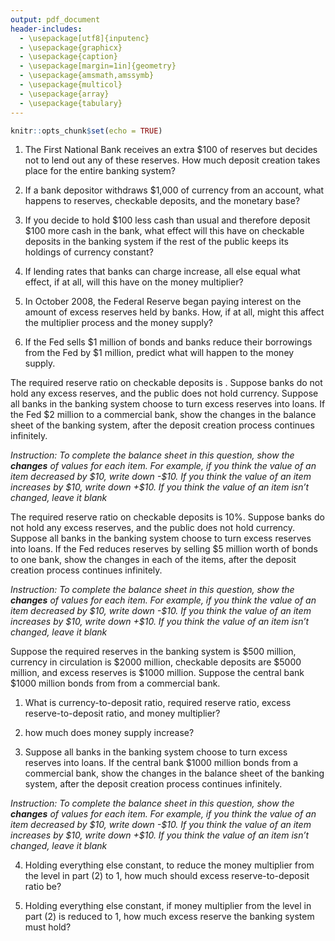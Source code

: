 ```yaml
---
output: pdf_document
header-includes: 
  - \usepackage[utf8]{inputenc}
  - \usepackage{graphicx}
  - \usepackage{caption}
  - \usepackage[margin=1in]{geometry}
  - \usepackage{amsmath,amssymb}
  - \usepackage{multicol}
  - \usepackage{array}
  - \usepackage{tabulary}
---
```


```r
knitr::opts_chunk$set(echo = TRUE)
```

\newcommand{\class}{EC 370}
\newcommand{\term}{Xiang LI (GE)}
\newcommand{\examnum}{Chapter 14 Part 2 - Practice}

\noindent
\begin{tabular*}{\textwidth}{l @{\extracolsep{\fill}} r @{\extracolsep{6pt}} l}
\textbf{\class} & \textbf{Name: } & \makebox[2in]{\hrulefill}\\
\textbf{\term} &&\\
\textbf{\examnum} & \textbf{UO ID: } & \makebox[2in]{\hrulefill}\\
\end{tabular*}
\rule[2ex]{\textwidth}{2pt}





\textbf{QUESTION 1} 

(1) The First National Bank receives an extra \$100 of reserves but decides not to lend out any of these reserves. How much deposit creation takes place for the entire banking system?

\vspace{1in}


(2) If a bank depositor withdraws \$1,000 of currency from an account, what happens to reserves, checkable deposits, and the monetary base?

\vspace{1in}

(3) If you decide to hold \$100 less cash than usual and therefore deposit \$100 more cash in the bank, what effect will this have on checkable deposits in the banking system if the rest of the public keeps its holdings of currency constant?

\vspace{1in}

(4) If lending rates that banks can charge increase, all else equal what effect, if at all, will this have on the money multiplier?

\vspace{1in}


(5) In October 2008, the Federal Reserve began paying interest on the amount of excess reserves held by banks. How, if at all, might this affect the multiplier process and the money supply?

\vspace{1in}

(6) If the Fed sells \$1 million of bonds and banks reduce their borrowings from the Fed by \$1 million, predict what will happen to the money supply.

\vspace{1in}

\newpage


\textbf{QUESTION 2} 

The required reserve ratio on checkable deposits is \textbf{5\%}. Suppose banks do not hold any excess reserves, and the public does not hold currency.  Suppose all banks in the banking system choose to turn excess reserves into loans. If the Fed \textbf{lends} \$2 million to a commercial bank, show the changes in the balance sheet of the banking system, after the deposit creation process continues infinitely.

_Instruction: To complete the balance sheet in this question, show the **changes** of values for each item. For example, if you think the value of an item decreased by $10, write down -$10. If you think the value of an item increases by $10, write down +$10. If you think the value of an item isn't changed, leave it blank_

\begin{center}
\begin{tabular}{|p{6cm}|p{6cm}|} 
\hline
\multicolumn{2} {|c|} {\textbf{Banking System}} \\
\hline
\textbf{Assets} & \textbf{Liabilities+Capital} \\ 
\hline\hline
Reserves: & Deposits:  \\ 
\hline
Securities:  &  Borrowings:    \\
 \hline
 Loans:  & Capital:   \\
\hline
\end{tabular}
\end{center} 



\vspace{1in}
\textbf{QUESTION 3}

The required reserve ratio on checkable deposits is 10\%. Suppose banks do not hold any excess reserves, and the public does not hold currency.  Suppose all banks in the banking system choose to turn excess reserves into loans. If the Fed reduces reserves by selling \$5 million worth of bonds to one bank, show the changes in each of the items, after the deposit creation process continues infinitely. 

_Instruction: To complete the balance sheet in this question, show the **changes** of values for each item. For example, if you think the value of an item decreased by $10, write down -$10. If you think the value of an item increases by $10, write down +$10. If you think the value of an item isn't changed, leave it blank_

\begin{center}
\begin{tabular}{|p{6cm}|p{6cm}|} 
\hline
\multicolumn{2} {|c|} {\textbf{Banking System}} \\
\hline
\textbf{Assets} & \textbf{Liabilities+Capital} \\ 
\hline\hline
Reserves:     & Deposits:  \\ 
\hline
Securities:  &  Borrowings: \\
 \hline
 Loans:  & Capital:   \\
 \hline\hline\hline
 \multicolumn{2} {|c|} {\textbf{Federal Reserve System}} \\
 \hline
\textbf{Assets} & \textbf{Liabilities} \\ 
\hline\hline
Securities: & Currency in circulation:  \\ 
\hline
Lending to banks: &  Reserves:   \\
\hline
\end{tabular}
\end{center} 


\newpage
\textbf{QUESTION 4} 

Suppose the required reserves in the banking system is \$500 million, currency in circulation is \$2000 million, checkable deposits are \$5000 million, and excess reserves is \$1000 million. Suppose the central bank \textbf{purchases} \$1000 million bonds from from a commercial bank.

(1) What is currency-to-deposit ratio, required reserve ratio, excess reserve-to-deposit ratio, and money multiplier?

\vspace{1in}

(2) how much does money supply increase? 

\vspace{1in}

(3) Suppose all banks in the banking system choose to turn excess reserves into loans. If the central bank \textbf{purchases} \$1000 million bonds from a commercial bank, show the changes in the balance sheet of the banking system, after the deposit creation process continues infinitely.

_Instruction: To complete the balance sheet in this question, show the **changes** of values for each item. For example, if you think the value of an item decreased by $10, write down -$10. If you think the value of an item increases by $10, write down +$10. If you think the value of an item isn't changed, leave it blank_

 \begin{center}
\begin{tabular}{|p{6cm}|p{6cm}|} 
\hline
\multicolumn{2} {|c|} {\textbf{Banking System}} \\
\hline
\textbf{Assets} & \textbf{Liabilities+Capital} \\ 
\hline\hline
Reserves: & Deposits: \\ 
\hline
Securities:  &  Borrowings:    \\
 \hline
 Loans:  & Capital:   \\
\hline
\end{tabular}
\end{center} 



(4) Holding everything else constant, to reduce the money multiplier from the level in part (2) to 1, how much should excess reserve-to-deposit ratio be?

\vspace{1in}

(5)  Holding everything else constant, if money multiplier from the level in part (2) is reduced to 1, how much excess reserve the banking system must hold?

\vspace{1in}











